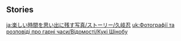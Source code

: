 {{EventTabs}}
==Stories==
{{TPRGT Story
|character          = Kuki Shinobu
|time               = 2022-07-27
|zh                 = 
;今天是久岐忍的生日哦，我们快去为她庆祝吧！
:'''派蒙：'''阿忍，我们做了一顶花环，快看，它和你的眼睛颜色很像呢！你戴上看看…
:'''派蒙：'''嘿嘿，果然适合你，真好看～
:'''久岐忍：'''谢谢，我很喜欢。
:'''久岐忍：'''对了，你们有没有听到什么声音？
:'''派蒙：'''嗯…派蒙刚刚好像确实听到了喊声…
:'''旅行者：'''也许是一斗又把堇瓜烤糊了。
:'''派蒙：'''欸？让他自己想办法啦，我们先把手环编完吧！
|dialogue_review_zh = …你们有没有听到什么声音？
|en                 =
;Today is [[Kuki Shinobu]]'s birthday, let's go and celebrate with her!
:'''Paimon:''' Shinobu, we made a flower crown, come look, its color is just like your eyes! Let's see how it looks on you...
:'''Paimon:''' Heheh, just as I thought, it suits you! It looks so nice~
:'''Kuki Shinobu:''' Thank you, I like it very much.
:'''Kuki Shinobu:''' By the way, do you guys hear something?
:'''Paimon:''' Yeah... Paimon thinks she just heard something like a scream...
:'''Traveler:''' Maybe [[Itto]] burnt the [[Lavender Melon]]s he was roasting again.
:'''Paimon:''' Huh? Then let him figure it out himself, let's finish weaving these bracelets!
|dialogue_review_en = ...Do you guys hear something?
}}
<noinclude>
[[ja:楽しい時間を思い出に残す写真/ストーリー/久岐忍]]
[[uk:Фотографії та розповіді про гарні часи/Відомості/Кукі Шінобу]]
</noinclude>